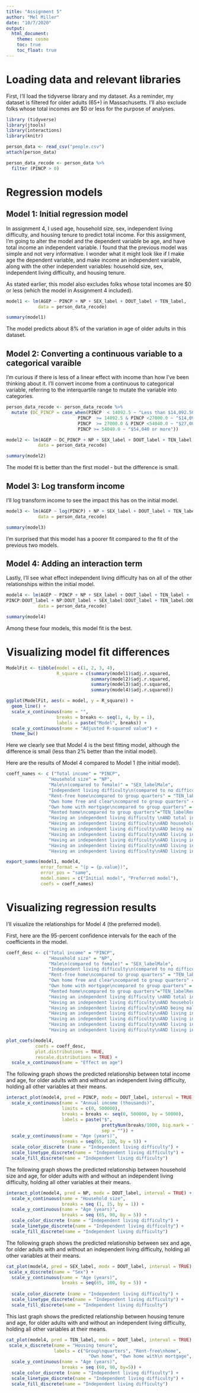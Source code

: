 ---
title: "Assignment 5"
author: "Mel Miller"
date: "10/7/2020"
output: 
  html_document:
    theme: cosmo
    toc: true
    toc_float: true
---

# Loading data and relevant libraries

First, I'll load the tidyverse library and my dataset. As a reminder, my dataset is filtered for older adults (65+) in Massachusetts. I'll also exclude folks whose total incomes are $0 or less for the purpose of analyses.

```{r attach data, message=FALSE}
library (tidyverse)
library(jtools)
library(interactions)
library(knitr)

person_data <- read_csv("people.csv")
attach(person_data)

person_data_recode <- person_data %>%
  filter (PINCP > 0)
```

# Regression models 

## Model 1: Initial regression model

In assignment 4, I used age, household size, sex, independent living difficulty, and housing tenure to predict total income. For this assignment, I'm going to alter the model and the dependent variable be age, and have total income an independent variable. I found that the previous model was simple and not very informative. I wonder what it might look like if I make age the dependent variable, and make income an independent variable, along with the other independent variables: household size, sex, independent living difficulty, and housing tenure.  

As stated earlier, this model also excludes folks whose total incomes are $0 or less (which the model in Assignment 4 included).  
```{r}
model1 <- lm(AGEP ~ PINCP + NP + SEX_label + DOUT_label + TEN_label,
            data = person_data_recode)

summary(model1)
```

The model predicts about 8% of the variation in age of older adults in this dataset.


## Model 2: Converting a continuous variable to a categorical varaible

I'm curious if there is less of a linear effect with income than how I've been thinking about it. I'll convert income from a continuous to categorical variable, referring to the interquartile range to mutate the variable into categories.

```{r}
person_data_recode <- person_data_recode %>%
  mutate (DC_PINCP = case_when(PINCP  < 14092.5 ~ "Less than $14,092.50",
                           PINCP  >= 14092.5 & PINCP <27000.0 ~ "$14,092.50 to $27,000",
                           PINCP  >= 27000.0 & PINCP <54040.0 ~ "$27,000 to $54,040",
                           PINCP >= 54040.0 ~ "$54,040 or more"))

model2 <- lm(AGEP ~ DC_PINCP + NP + SEX_label + DOUT_label + TEN_label,
            data = person_data_recode)

summary(model2)
```

The model fit is better than the first model - but the difference is small. 

## Model 3: Log transform income

I'll log transform income to see the impact this has on the initial model.

```{r}

model3 <- lm(AGEP ~ log(PINCP) + NP + SEX_label + DOUT_label + TEN_label,
            data = person_data_recode)

summary(model3)
```

I'm surprised that this model has a poorer fit compared to the fit of the previous two models.

## Model 4: Adding an interaction term

Lastly, I'll see what effect independent living difficulty has on all of the other relationships within the initial model.

```{r}
model4 <- lm(AGEP ~ PINCP + NP + SEX_label + DOUT_label + TEN_label +
PINCP:DOUT_label + NP:DOUT_label + SEX_label:DOUT_label + TEN_label:DOUT_label,
            data = person_data_recode)

summary(model4)
```

Among these four models, this model fit is the best.

# Visualizing model fit differences

```{r}
ModelFit <- tibble(model = c(1, 2, 3, 4),
                   R_square = c(summary(model1)$adj.r.squared,
                                summary(model2)$adj.r.squared,
                                summary(model3)$adj.r.squared,
                                summary(model4)$adj.r.squared))

ggplot(ModelFit, aes(x = model, y = R_square)) +
  geom_line() +
  scale_x_continuous(name = "",
                   breaks = breaks <- seq(1, 4, by = 1),
                   labels = paste("Model", breaks)) +
  scale_y_continuous(name = "Adjusted R-squared value") +
  theme_bw()
```

Here we clearly see that Model 4 is the best fitting model, although the difference is small (less than 2% better than the initial model).  

Here are the results of Model 4 compared to Model 1 (the initial model).

```{r}

coeff_names <- c ("Total income" = "PINCP",
                "Household size" = "NP",
                "Male\n(compared to female)" = "SEX_labelMale",
                "Independent living difficulty\n(compared to no difficulty)"="DOUT_labelYes",
                "Rent-free home\ncompared to group quarters" = "TEN_labelOccupied without payment of rent",
                "Own home free and clear\ncompared to group quarters" = "TEN_labelOwned free and clear",
                "Own home with mortgage\ncompared to group quarters" = "TEN_labelOwned with mortgage or loan (include home equity loans)",
                "Rented home\ncompared to group quarters"="TEN_labelRented",
                "Having an independent living difficulty \nAND total income" = "PINCP:DOUT_labelYes",
                "Having an independent living difficulty\nAND household size" = "NP:DOUT_labelYes",
                "Having an independent living difficulty\nAND being male (compared to female)" = "SEX_labelMale:DOUT_labelYes",
                "Having an independent living difficulty\nAND living in a rent-free home\n(compared to group quarters)" = "DOUT_labelYes:TEN_labelOccupied without payment of rent",
                "Having an independent living difficulty\nAND living in a owned home free and clear\n(compared to group quarters)" = "DOUT_labelYes:TEN_labelOwned free and clear",
                "Having an independent living difficulty\nAND living in an owned home with mortgage\n(compared to group quarters)" = "DOUT_labelYes:TEN_labelOwned with mortgage or loan (include home equity loans)",
                "Having an independent living difficulty\nAND living in a rented home\n(compared to group quarters)"="DOUT_labelYes:TEN_labelRented")

export_summs(model1, model4, 
             error_format = "(p = {p.value})",
             error_pos = "same",
             model.names = c("Initial model", "Preferred model"),
             coefs = coeff_names)
```

# Visualizing regression results

I'll visualize the relationships for Model 4 (the preferred model).  

First, here are the 95-percent confidence intervals for the each of the coefficients in the model.

```{r}
coeff_desc <- c("Total income" = "PINCP",
                "Household size" = "NP",
                "Male\n(compared to female)" = "SEX_labelMale",
                "Independent living difficulty\n(compared to no difficulty)"="DOUT_labelYes",
                "Rent-free home\ncompared to group quarters" = "TEN_labelOccupied without payment of rent",
                "Own home free and clear\ncompared to group quarters" = "TEN_labelOwned free and clear",
                "Own home with mortgage\ncompared to group quarters" = "TEN_labelOwned with mortgage or loan (include home equity loans)",
                "Rented home\ncompared to group quarters"="TEN_labelRented",
                "Having an independent living difficulty \nAND total income" = "PINCP:DOUT_labelYes",
                "Having an independent living difficulty\nAND household size" = "NP:DOUT_labelYes",
                "Having an independent living difficulty\nAND being male (compared to female)" = "SEX_labelMale:DOUT_labelYes",
                "Having an independent living difficulty\nAND living in a rent-free home (compared to group quarters)" = "DOUT_labelYes:TEN_labelOccupied without payment of rent",
                "Having an independent living difficulty\nAND living in a owned home free and clear (compared to group quarters)" = "DOUT_labelYes:TEN_labelOwned free and clear",
                "Having an independent living difficulty\nAND living in an owned home with mortgage (compared to group quarters)" = "DOUT_labelYes:TEN_labelOwned with mortgage or loan (include home equity loans)",
                "Having an independent living difficulty\nAND living in a rented home (compared to group quarters)"="DOUT_labelYes:TEN_labelRented")

plot_coefs(model4, 
           coefs = coeff_desc,
           plot.distributions = TRUE,
           rescale.distributions = TRUE) +
  scale_x_continuous(name = "Effect on age")
```

The following graph shows the predicted relationship between total income and age, for older adults with and without an independent living difficulty, holding all other variables at their means.

```{r}
interact_plot(model4, pred = PINCP, modx = DOUT_label, interval = TRUE) +
  scale_x_continuous(name = "Annual income (thousands)",
                     limits = c(0, 500000),
                     breaks = breaks <- seq(0, 500000, by = 50000),
                     labels = paste("$", 
                                    prettyNum(breaks/1000, big.mark = "'"),
                                    sep = "")) +
  scale_y_continuous(name = "Age (years)",
                     breaks = seq(65, 120, by = 5)) +
  scale_color_discrete (name = "Independent living difficulty") + 
  scale_linetype_discrete(name = "Independent living difficulty") +
  scale_fill_discrete(name = "Independent living difficulty") 
```

The following graph shows the predicted relationship between household size and age, for older adults with and without an independent living difficulty, holding all other variables at their means.

```{r}
interact_plot(model4, pred = NP, modx = DOUT_label, interval = TRUE) +
  scale_x_continuous(name = "Household size",
                     breaks = seq (1, 15, by = 1)) +
  scale_y_continuous(name = "Age (years)",
                     breaks = seq (65, 90, by = 5)) +
  scale_color_discrete (name = "Independent living difficulty") + 
  scale_linetype_discrete(name = "Independent living difficulty") +
  scale_fill_discrete(name = "Independent living difficulty") 
```

The following graph shows the predicted relationship between sex and age, for older adults with and without an independent living difficulty, holding all other variables at their means.

```{r} 
cat_plot(model4, pred = SEX_label, modx = DOUT_label, interval = TRUE) +
 scale_x_discrete(name = "Sex") +
  scale_y_continuous(name = "Age (years)",
                     breaks = seq(65, 100, by = 5)) + 
  
  scale_color_discrete (name = "Independent living difficulty") + 
  scale_linetype_discrete(name = "Independent living difficulty") +
  scale_fill_discrete(name = "Independent living difficulty") 
```

This last graph shows the predicted relationship between housing tenure and age, for older adults with and without an independent living difficulty, holding all other variables at their means.

```{r} 
cat_plot(model4, pred = TEN_label, modx = DOUT_label, interval = TRUE) +
 scale_x_discrete(name = "Housing tenure",
                  labels = c("Group\nquarters", "Rent-free\nhome",
                               "Own home", "Own home with\n mortgage", "Rented")) +
  scale_y_continuous(name = "Age (years)",
                     breaks = seq (60, 90, by=5)) + 
  scale_color_discrete (name = "Independent living difficulty") + 
  scale_linetype_discrete(name = "Independent living difficulty") +
  scale_fill_discrete(name = "Independent living difficulty") 
```


